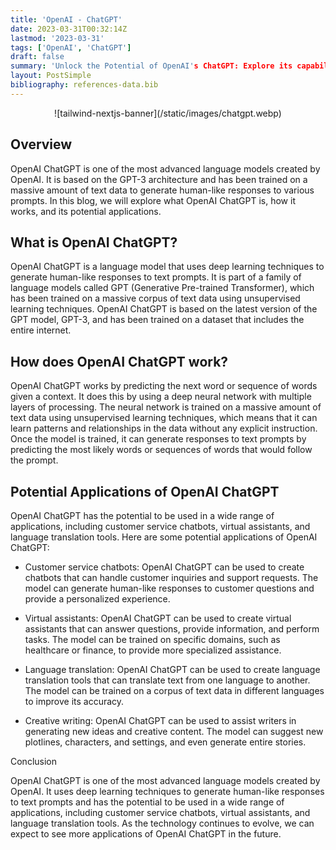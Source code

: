 ```yaml
---
title: 'OpenAI - ChatGPT'
date: 2023-03-31T00:32:14Z
lastmod: '2023-03-31'
tags: ['OpenAI', 'ChatGPT']
draft: false
summary: 'Unlock the Potential of OpenAI's ChatGPT: Explore its capabilities, applications, and use cases in this informative tech blog. Stay ahead with AI-powered insights!'
layout: PostSimple
bibliography: references-data.bib
---
```


<center>![tailwind-nextjs-banner](/static/images/chatgpt.webp)</center>

## Overview

OpenAI ChatGPT is one of the most advanced language models created by OpenAI. It is based on the GPT-3 architecture and has been trained on a massive amount of text data to generate human-like responses to various prompts. In this blog, we will explore what OpenAI ChatGPT is, how it works, and its potential applications.

## What is OpenAI ChatGPT?

OpenAI ChatGPT is a language model that uses deep learning techniques to generate human-like responses to text prompts. It is part of a family of language models called GPT (Generative Pre-trained Transformer), which has been trained on a massive corpus of text data using unsupervised learning techniques. OpenAI ChatGPT is based on the latest version of the GPT model, GPT-3, and has been trained on a dataset that includes the entire internet.

## How does OpenAI ChatGPT work?

OpenAI ChatGPT works by predicting the next word or sequence of words given a context. It does this by using a deep neural network with multiple layers of processing. The neural network is trained on a massive amount of text data using unsupervised learning techniques, which means that it can learn patterns and relationships in the data without any explicit instruction. Once the model is trained, it can generate responses to text prompts by predicting the most likely words or sequences of words that would follow the prompt.

## Potential Applications of OpenAI ChatGPT

OpenAI ChatGPT has the potential to be used in a wide range of applications, including customer service chatbots, virtual assistants, and language translation tools. Here are some potential applications of OpenAI ChatGPT:

- Customer service chatbots: OpenAI ChatGPT can be used to create chatbots that can handle customer inquiries and support requests. The model can generate human-like responses to customer questions and provide a personalized experience.

- Virtual assistants: OpenAI ChatGPT can be used to create virtual assistants that can answer questions, provide information, and perform tasks. The model can be trained on specific domains, such as healthcare or finance, to provide more specialized assistance.

- Language translation: OpenAI ChatGPT can be used to create language translation tools that can translate text from one language to another. The model can be trained on a corpus of text data in different languages to improve its accuracy.

- Creative writing: OpenAI ChatGPT can be used to assist writers in generating new ideas and creative content. The model can suggest new plotlines, characters, and settings, and even generate entire stories.

Conclusion

OpenAI ChatGPT is one of the most advanced language models created by OpenAI. It uses deep learning techniques to generate human-like responses to text prompts and has the potential to be used in a wide range of applications, including customer service chatbots, virtual assistants, and language translation tools. As the technology continues to evolve, we can expect to see more applications of OpenAI ChatGPT in the future.
